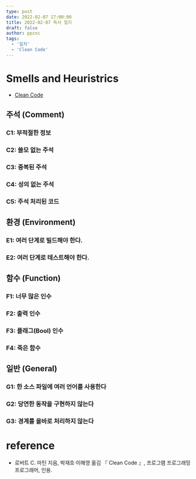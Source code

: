 ```yaml
---
type: post
date: 2022-02-07 17:00:00
title: 2022-02-07 독서 일지
draft: false
author: ppzxc
tags:
  - '일지'
  - 'Clean Code'
---
```


# Smells and Heuristrics
- [Clean Code](https://moderatemisbehaviour.github.io/clean-code-smells-and-heuristics/)

## 주석 (Comment)
### C1: 부적절한 정보
### C2: 쓸모 없는 주석
### C3: 중복된 주석
### C4: 성의 없는 주석
### C5: 주석 처리된 코드

## 환경 (Environment)
### E1: 여러 단계로 빌드해야 한다.
### E2: 여러 단계로 테스트해야 한다.

## 함수 (Function)
### F1: 너무 많은 인수
### F2: 출력 인수
### F3: 플래그(Bool) 인수
### F4: 죽은 함수

## 일반 (General)
### G1: 한 소스 파일에 여러 언어를 사용한다
### G2: 당연한 동작을 구현하지 않는다
### G3: 경계를 올바로 처리하지 않는다

# reference
- 로버트 C. 마틴 지음, 박재호·이해영 옮김 『 Clean Code 』, 프로그램 프로그래밍 프로그래머, 인용.
